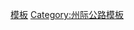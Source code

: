 {{Navbox
|state=autocollapse
|image=[[Image:I-89.svg|40px]]
|name=89号州际公路及其辅助线
|title=[[89号州际公路|<font color=white>89号州际公路</font>]]<font color=white>及其</font>[[美國州際公路輔助線列表|<font color=white>辅助线</font>]]
|titlestyle= background:#006A4D; color:white;
|listclass=hlist
|list1=*'''[[89号州际公路新罕布什尔州段|新罕布什尔州段]]'''
*'''[[89号州际公路佛蒙特州段|佛蒙特州段]]'''
**[[189州际公路|189]]
**[[289佛蒙特州州道|289]]<sup>1</sup>
|list2=<sup>1</sup>曾经
}}
<noinclude>
[[Category:89号州际公路|模板]]
[[Category:州际公路模板]]
</noinclude>